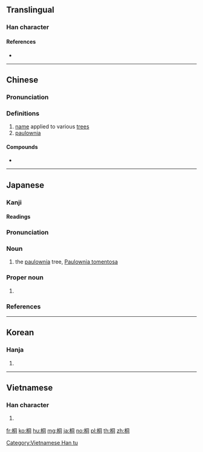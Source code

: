 ==Translingual==

===Han character===
{{Han char|rn=75|rad=木|as=06|sn=10|four=47920|canj=DBMR|ids=⿰木同}}

====References====
* {{Han ref|kx=0525.170|dkj=14770|dj=0914.120|hdz=21198.070|uh=6850|ud=26704|bh=AEE4|bd=44772}}

----

==Chinese==
{{zh-forms}}

===Pronunciation===
{{zh-pron
|m=tóng
|c=tung4
|mn=tông
|md=dùng
|mc=y
|oc=y
|ma=
|cat=n
}}

===Definitions===
# [[name]] applied to various [[tree]]s
# [[paulownia]]

====Compounds====
* {{zh-l|刺桐|cìtóng|[[Indian coral tree]]}}

----

==Japanese==

===Kanji===
{{ja-kanji|grade=|rs=木06}}

====Readings====
{{ja-readings|goon=[[ずう]] (zū)|kanon=[[とう]] (tō)|kanyoon=[[どう]] (dō)|kun=[[きり]] (kiri)}}

{{ja-kanjitab|きり|yomi=k}}

===Pronunciation===
{{ja-pron|yomi=k|きり|acc=0|acc_ref=DJR,NHK}}

===Noun===
{{ja-noun|きり|キリ}}

# the [[paulownia]] tree, [[Paulownia tomentosa]]

===Proper noun===
{{ja-pos|proper|きり}}

# {{given name|female|lang=ja}}

===References===
<references/>

----

==Korean==

===Hanja===
{{ko-hanja|hangeul=동|eumhun=오동나무 동|rv=dong|mr=tong|y=tong}}

# {{defn|lang=ko|sort=木06}}

----

==Vietnamese==

===Han character===
{{vi-readings|rs=木06|hanviet=đồng}}

# {{defn|lang=vi|sort=木06}}

[[Category:Vietnamese Han tu]]

[[fr:桐]]
[[ko:桐]]
[[hu:桐]]
[[mg:桐]]
[[ja:桐]]
[[no:桐]]
[[pl:桐]]
[[th:桐]]
[[zh:桐]]